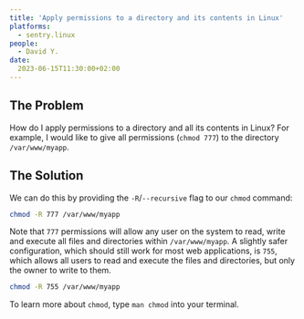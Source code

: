 ```yaml
---
title: 'Apply permissions to a directory and its contents in Linux'
platforms: 
  - sentry.linux
people: 
  - David Y.
date: 
  2023-06-15T11:30:00+02:00
---
```


## The Problem

How do I apply permissions to a directory and all its contents in Linux? For example, I would like to give all permissions (`chmod 777`) to the directory `/var/www/myapp`.

## The Solution

We can do this by providing the `-R`/`--recursive` flag to our `chmod` command:

```bash
chmod -R 777 /var/www/myapp
```

Note that `777` permissions will allow any user on the system to read, write and execute all files and directories within `/var/www/myapp`. A slightly safer configuration, which should still work for most web applications, is `755`, which allows all users to read and execute the files and directories, but only the owner to write to them.

```bash
chmod -R 755 /var/www/myapp
```

To learn more about `chmod`, type `man chmod` into your terminal.

